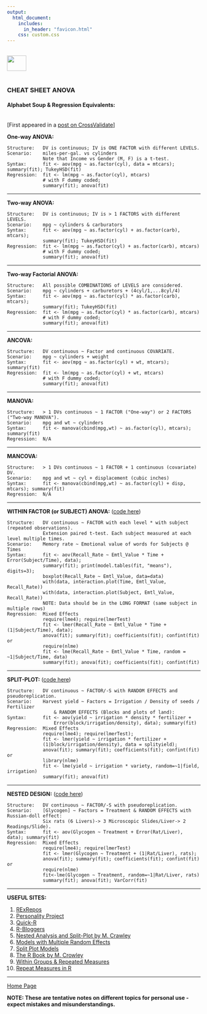 ```yaml
---
output: 
  html_document:
    includes:
      in_header: "favicon.html" 
    css: custom.css
---
```


<br>
<a href="http://rinterested.github.io/statistics/index.html">
<img HEIGHT="40" WIDTH="50" src="https://cloud.githubusercontent.com/assets/9312897/10556783/a27a26fa-745c-11e5-9b1a-2d5bd737387a.PNG"></a>
<br><br>


### CHEAT SHEET ANOVA
#### Alphabet Soup & Regression Equivalents:

<br>
[First appeared in a [post on CrossValidate](http://stats.stackexchange.com/q/168462/67822)]
<br>


**One-way ANOVA:**

    Structure:   DV is continuous; IV is ONE FACTOR with different LEVELS.
    Scenario:    miles-per-gal. vs cylinders
                 Note that Income vs Gender (M, F) is a t-test.
    Syntax:      fit <- aov(mpg ~ as.factor(cyl), data = mtcars); summary(fit); TukeyHSD(fit)
    Regression:  fit <- lm(mpg ~ as.factor(cyl), mtcars) 
                 # with F dummy coded;
                 summary(fit); anova(fit)


----------


 
**Two-way ANOVA:**

    Structure:   DV is continuous; IV is > 1 FACTORS with different LEVELS.
    Scenario:    mpg ~ cylinders & carburators
    Syntax:      fit <- aov(mpg ~ as.factor(cyl) + as.factor(carb), mtcars); 
                 summary(fit); TukeyHSD(fit)
    Regression:  fit <- lm(mpg ~ as.factor(cyl) + as.factor(carb), mtcars) 
                 # with F dummy coded; 
                 summary(fit); anova(fit)


----------


**Two-way Factorial ANOVA:**

    Structure:   All possible COMBINATIONS of LEVELS are considered.
    Scenario:    mpg ~ cylinders + carburetors + (4cyl/1,...8cyl/4)
    Syntax:      fit <- aov(mpg ~ as.factor(cyl) * as.factor(carb), mtcars); 
                 summary(fit); TukeyHSD(fit)
    Regression:  fit <- lm(mpg ~ as.factor(cyl) * as.factor(carb), mtcars) 
                 # with F dummy coded; 
                 summary(fit); anova(fit)


----------


**ANCOVA:**

    Structure:   DV continuous ~ Factor and continuous COVARIATE.
    Scenario:    mpg ~ cylinders + weight
    Syntax:      fit <- aov(mpg ~ as.factor(cyl) + wt, mtcars); summary(fit)
    Regression:  fit <- lm(mpg ~ as.factor(cyl) + wt, mtcars) 
                 # with F dummy coded; 
                 summary(fit); anova(fit)


----------


**MANOVA:**

    Structure:   > 1 DVs continuous ~ 1 FACTOR ("One-way") or 2 FACTORS ("Two-way MANOVA").
    Scenario:    mpg and wt ~ cylinders
    Syntax:      fit <- manova(cbind(mpg,wt) ~ as.factor(cyl), mtcars); summary(fit)
    Regression:  N/A


----------


**MANCOVA:**

    Structure:   > 1 DVs continuous ~ 1 FACTOR + 1 continuous (covariate) DV.
    Scenario:    mpg and wt ~ cyl + displacement (cubic inches)
    Syntax:      fit <- manova(cbind(mpg,wt) ~ as.factor(cyl) + disp, mtcars); summary(fit)
    Regression:  N/A


----------


**WITHIN FACTOR (or SUBJECT) ANOVA:** ([code here][4])

    Structure:   DV continuous ~ FACTOR with each level * with subject (repeated observations).
                 Extension paired t-test. Each subject measured at each level multiple times. 
    Scenario:    Memory rate ~ Emotional value of words for Subjects @ Times
    Syntax:      fit <- aov(Recall_Rate ~ Emtl_Value * Time + Error(Subject/Time), data); 
                 summary(fit); print(model.tables(fit, "means"), digits=3);
                 boxplot(Recall_Rate ~ Emtl_Value, data=data)
                 with(data, interaction.plot(Time, Emtl_Value, Recall_Rate))
                 with(data, interaction.plot(Subject, Emtl_Value, Recall_Rate))
                 NOTE: Data should be in the LONG FORMAT (same subject in multiple rows)
    Regression:  Mixed Effects
                 require(lme4); require(lmerTest)
                 fit <- lmer(Recall_Rate ~ Emtl_Value * Time + (1|Subject/Time), data); 
                 anova(fit); summary(fit); coefficients(fit); confint(fit) 
    or
                 require(nlme)
                 fit <- lme(Recall_Rate ~ Emtl_Value * Time, random = ~1|Subject/Time, data)
                 summary(fit); anova(fit); coefficients(fit); confint(fit)

----------


**SPLIT-PLOT:** ([code here][5])

    Structure:   DV continuous ~ FACTOR/-S with RANDOM EFFECTS and pseudoreplication.
    Scenario:    Harvest yield ~ Factors = Irrigation / Density of seeds / Fertilizer 
                     & RANDOM EFFECTS (Blocks and plots of land): 
    Syntax:      fit <- aov(yield ~ irrigation * density * fertilizer + 
                     Error(block/irrigation/density), data); summary(fit)
    Regression:  Mixed Effects
                 require(lme4); require(lmerTest); 
                 fit <- lmer(yield ~ irrigation * fertilizer + 
                 (1|block/irrigation/density), data = splityield); 
                 anova(fit); summary(fit); coefficients(fit); confint(fit)
    or
                 library(nlme)
                 fit <- lme(yield ~ irrigation * variety, random=~1|field, irrigation)
                 summary(fit); anova(fit)

----------


**NESTED DESIGN:** ([code here][12])

    Structure:   DV continuous ~ FACTOR/-S with pseudoreplication.
    Scenario:    [Glycogen] ~ Factors = Treatment & RANDOM EFFECTS with Russian-doll effect: 
                 Six rats (6 Livers)-> 3 Microscopic Slides/Liver-> 2 Readings/Slide). 
    Syntax:      fit <- aov(Glycogen ~ Treatment + Error(Rat/Liver), data); summary(fit)
    Regression:  Mixed Effects
                 require(lme4); require(lmerTest)
                 fit <- lmer(Glycogen ~ Treatment + (1|Rat/Liver), rats); 
                 anova(fit); summary(fit); coefficients(fit); confint(fit)
    or
                 require(nlme)
                 fit<-lme(Glycogen ~ Treatment, random=~1|Rat/Liver, rats)
                 summary(fit); anova(fit); VarCorr(fit)

----------


**USEFUL SITES:**

1. [RExRepos][6]
2. [Personality Project][7]
3. [Quick-R][8]
4. [R-Bloggers][9]
5. [Nested Analysis and Split-Plot by M. Crawley][10]
6. [Models with Multiple Random Effects][11]
7. [Split Plot Models][14]
8. [The R Book by M. Crowley][15]
9. [Within Groups & Repeated Measures][16]
10. [Repeat Measures in R][17]



  [1]: http://stats.stackexchange.com/a/59048/67822
  [2]: http://stats.stackexchange.com/questions/555/why-is-anova-taught-used-as-if-it-is-a-different-research-methodology-compared?lq=1
  [3]: http://stats.stackexchange.com/q/13166/67822
  [4]: https://github.com/RInterested/ANOVA/blob/master/WITHIN%20SUBJECTS%20ANOVA
  [5]:
https://github.com/RInterested/ANOVA/blob/master/SPLIT%20PLOT
  [6]: http://www.uni-kiel.de/psychologie/rexrepos/posts/anovaMixed.html
  [7]: http://www.personality-project.org/r/r.anova.html
  [8]: http://www.statmethods.net/stats/anova.html
  [9]: http://www.r-bloggers.com/quick-and-dirty-notes-on-general-linear-mix-models/
  [10]: http://www3.imperial.ac.uk/portal/pls/portallive/docs/1/1171923.PDF
  [11]:
http://lme4.r-forge.r-project.org/book/Ch2.pdf
  [12]:
https://github.com/RInterested/ANOVA/blob/master/NESTED

  [14]:
http://www.maths.bath.ac.uk/~jjf23/mixchange/split.html

  [15]:
http://www.kharms.biology.lsu.edu/CrawleyMJ_TheRBook.pdf

  [16]:
http://statistics.ats.ucla.edu/stat/r/seminars/Repeated_Measures/repeated_measures.htm

  [17]:
http://www.psych.upenn.edu/~baron/rpsych/rpsych.html#htoc52


---
<a href="http://rinterested.github.io/statistics/index.html">Home Page</a>

**NOTE: These are tentative notes on different topics for personal use - expect mistakes and misunderstandings.**